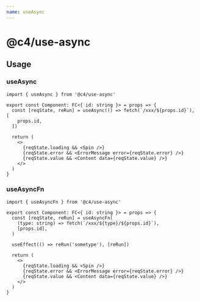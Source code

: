 ```yaml
---
name: useAsync
---
```


# @c4/use-async

## Usage

### useAsync

```tsx
import { useAsync } from '@c4/use-async'

export const Component: FC<{ id: string }> = props => {
  const [reqState, reRun] = useAsync(() => fetch(`/xxx/${props.id}`), [
    props.id,
  ])

  return (
    <>
      {reqState.loading && <Spin />}
      {reqState.error && <ErrorMessage error={reqState.error} />}
      {reqState.value && <Content data={reqState.value} />}
    </>
  )
}
```

### useAsyncFn

```tsx
import { useAsyncFn } from '@c4/use-async'

export const Component: FC<{ id: string }> = props => {
  const [reqState, reRun] = useAsyncFn(
    (type: string) => fetch(`/xxx/${type}/${props.id}`),
    [props.id],
  )

  useEffect(() => reRun('sometype'), [reRun])

  return (
    <>
      {reqState.loading && <Spin />}
      {reqState.error && <ErrorMessage error={reqState.error} />}
      {reqState.value && <Content data={reqState.value} />}
    </>
  )
}
```
